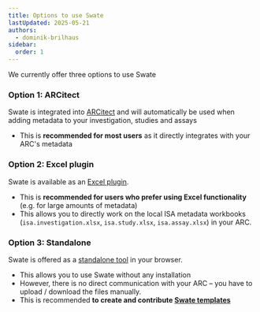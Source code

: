 ```yaml
---
title: Options to use Swate
lastUpdated: 2025-05-21
authors:
  - dominik-brilhaus
sidebar:
  order: 1
---
```


We currently offer three options to use Swate

### Option 1: ARCitect

Swate is integrated into [ARCitect](/nfdi4plants.knowledgebase/arcitect) and will automatically be used when adding metadata to your investigation, studies and assays

- This is **recommended for most users** as it directly integrates with your ARC's metadata

### Option 2: Excel plugin

Swate is available as an [Excel plugin](/nfdi4plants.knowledgebase/guides/annotate-in-excel).

- This is **recommended for users who prefer using Excel functionality** (e.g. for large amounts of metadata)
- This allows you to directly work on the local ISA metadata workbooks (`isa.investigation.xlsx`, `isa.study.xlsx`, `isa.assay.xlsx`) in your ARC.

### Option 3: Standalone

Swate is offered as a [standalone tool](https://swate-alpha.nfdi4plants.org/) in your browser.

- This allows you to use Swate without any installation
- However, there is no direct communication with your ARC – you have to upload / download the files manually.
- This is recommended **to create and contribute [Swate templates](/nfdi4plants.knowledgebase/swate/swate-template-contribution)**
